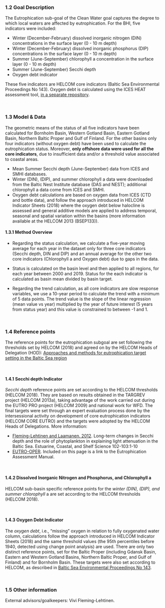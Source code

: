 ### 1.2 Goal Description

The Eutrophication sub-goal of the Clean Water goal captures the degree to which local waters are affected by eutrophication. For the BHI, five indicators were included: 

-	Winter (December-February) dissolved inorganic nitrogen (DIN) concentrations in the surface layer (0 - 10 m depth) 
-	Winter (December-February) dissolved inorganic phosphorus (DIP) concentrations in the surface layer (0 - 10 m depth) 
-	Summer (June-September) chlorophyll a concentration in the surface layer (0 - 10 m depth)  
-	Summer (June-September) Secchi depth  
-	Oxygen debt indicator  

These five indicators are HELCOM core indicators (Baltic Sea Environmental Proceedings No 143). Oxygen debt is calculated using the ICES HEAT assessment tool, [in a separate repository](https://github.com/OHI-Baltic/HEAT). 

<br/>

### 1.3 Model & Data

The geometric means of the status of all five indicators have been calculated for Bornholm Basin, Western Gotland Basin, Eastern Gotland Basin, Northern Baltic Proper and Gulf of Finland. For the other basins only four indicators (without oxygen debt) have been used to calculate the eutrophication status. 
Moreover, **only offshore data were used for all the core indicators**, due to insufficient data and/or a threshold value associated to coastal areas.

-	Mean Summer Secchi depth (June-September) data from ICES and SMHI databases.
-	Winter (DIN), (DIP), and summer chlorophyll a data were downloaded from the Baltic Nest Institute database (DAS and NEST); additional chlorophyll a data come from ICES and SMHI.
-	Oxygen debt calculations are based on oxygen data from ICES (CTD and bottle data), and follow the approach introduced in HELCOM Indicator Sheets (2018) where the oxygen debt below halocline is assessed and general additive models are applied to address temporal, seasonal and spatial variation within the basins (more information available at the HELCOM 2013 (BSEP133)).


#### 1.3.1 Method Overview

- Regarding the status calculation, we calculate a five-year moving average for each year in the dataset only for three core indicators (Secchi depth, DIN and DIP) and an annual average for the other two core indicators (Chlorophyll a and Oxygen debt) due to gaps in the data.

- Status is calculated on the basin level and then applied to all regions, for each year between 2000 and 2019. Status for the each indicator is calculated as basin mean divided by basin target. 

- Regarding the trend calculation, as all core indicators are slow response variables, we use a 10-year period to calculate the trend with a minimum of 5 data points. The trend value is the slope of the linear regression (mean value vs year) multiplied by the year of future interest (5 years from status year) and this value is constrained to between -1 and 1.


<br/>


### 1.4 Reference points

The reference points for the eutrophication subgoal are set following the thresholds set by HELCOM (2018) and agreed on by the HELCOM Heads of Delegation (HOD): [Approaches and methods for eutrophication target setting in the Baltic Sea region](https://helcom.fi/media/documents/Eutorophication-targets_BSEP133.pdf)

<br/>

#### 1.4.1 Secchi depth Indicator

_Secchi depth_ reference points are set according to the HELCOM thresholds (HELCOM 2018). They are based on results obtained in the TARGREV project (HELCOM 2013a), taking advantage of the work carried out during the EUTRO PRO project (HELCOM 2009) and national work for WFD. The final targets were set through an expert evaluation process done by the intersessional activity on development of core eutrophication indicators (HELCOM CORE EUTRO) and the targets were adopted by the HELCOM Heads of Delegations. More information: 

-	[Fleming-Lehtinen and Laamanen. 2012](https://doi.org/10.1016/j.ecss.2012.02.015). Long-term changes in Secchi depth and the role of phytoplankton in explaining light attenuation in the Baltic Sea. Estuarine, Coastal, and Shelf Science 102-103:1-10
-	[EUTRO-OPER](https://helcom.fi/helcom-at-work/projects/eutro-oper/). Included on this page is a link to the Eutrophication Assessment Manual.

<br/>

#### 1.4.2 Dissolved Inorganic Nitrogen and Phosphorus, and Chlorophyll a

HELCOM sub-basin specific reference points for the _winter (DIN), (DIP), and summer chlorophyll_ a are set according to the HELCOM thresholds (HELCOM 2018). 

<br/>

#### 1.4.3 Oxygen Debt Indicator

The _oxygen debt_, i.e., "missing" oxygen in relation to fully oxygenated water column, calculations follow the approach introduced in HELCOM Indicator Sheets (2018) and the same threshold values (the 95th percentiles before 1940, detected using change point analysis) are used. There are only two distinct reference points, set for the Baltic Proper (including Gdansk Basin, Eastern and Western Gotland Basins, Northern Baltic Proper, and Gulf of Finland) and for Bornholm Basin. These targets were also set according to HELCOM, as described in [Baltic Sea Environmental Proceedings No 143](https://www.helcom.fi/wp-content/uploads/2019/08/BSEP143.pdf9).

<br/>

### 1.5 Other information

External advisors/goalkeepers: Vivi Fleming-Lehtinen.

<br/>

